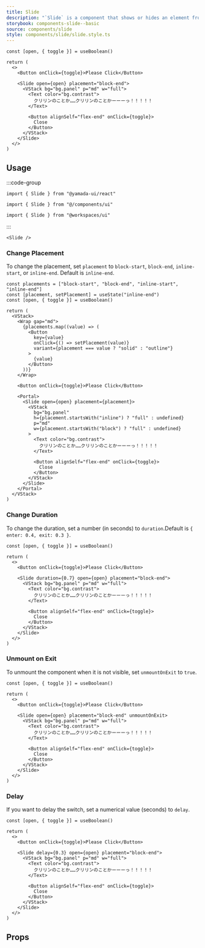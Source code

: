 ```yaml
---
title: Slide
description: "`Slide` is a component that shows or hides an element from the corners of the page."
storybook: components-slide--basic
source: components/slide
style: components/slide/slide.style.ts
---
```


```tsx preview functional client
const [open, { toggle }] = useBoolean()

return (
  <>
    <Button onClick={toggle}>Please Click</Button>

    <Slide open={open} placement="block-end">
      <VStack bg="bg.panel" p="md" w="full">
        <Text color="bg.contrast">
          クリリンのことか……クリリンのことかーーーっ！！！！！
        </Text>

        <Button alignSelf="flex-end" onClick={toggle}>
          Close
        </Button>
      </VStack>
    </Slide>
  </>
)
```

## Usage

:::code-group

```tsx [package]
import { Slide } from "@yamada-ui/react"
```

```tsx [alias]
import { Slide } from "@/components/ui"
```

```tsx [monorepo]
import { Slide } from "@workspaces/ui"
```

:::

```tsx
<Slide />
```

### Change Placement

To change the placement, set `placement` to `block-start`, `block-end`, `inline-start`, or `inline-end`. Default is `inline-end`.

```tsx preview functional client
const placements = ["block-start", "block-end", "inline-start", "inline-end"]
const [placement, setPlacement] = useState("inline-end")
const [open, { toggle }] = useBoolean()

return (
  <VStack>
    <Wrap gap="md">
      {placements.map((value) => (
        <Button
          key={value}
          onClick={() => setPlacement(value)}
          variant={placement === value ? "solid" : "outline"}
        >
          {value}
        </Button>
      ))}
    </Wrap>

    <Button onClick={toggle}>Please Click</Button>

    <Portal>
      <Slide open={open} placement={placement}>
        <VStack
          bg="bg.panel"
          h={placement.startsWith("inline") ? "full" : undefined}
          p="md"
          w={placement.startsWith("block") ? "full" : undefined}
        >
          <Text color="bg.contrast">
            クリリンのことか……クリリンのことかーーーっ！！！！！
          </Text>

          <Button alignSelf="flex-end" onClick={toggle}>
            Close
          </Button>
        </VStack>
      </Slide>
    </Portal>
  </VStack>
)
```

### Change Duration

To change the duration, set a number (in seconds) to `duration`.Default is `{ enter: 0.4, exit: 0.3 }`.

```tsx preview functional client
const [open, { toggle }] = useBoolean()

return (
  <>
    <Button onClick={toggle}>Please Click</Button>

    <Slide duration={0.7} open={open} placement="block-end">
      <VStack bg="bg.panel" p="md" w="full">
        <Text color="bg.contrast">
          クリリンのことか……クリリンのことかーーーっ！！！！！
        </Text>

        <Button alignSelf="flex-end" onClick={toggle}>
          Close
        </Button>
      </VStack>
    </Slide>
  </>
)
```

### Unmount on Exit

To unmount the component when it is not visible, set `unmountOnExit` to `true`.

```tsx preview functional client
const [open, { toggle }] = useBoolean()

return (
  <>
    <Button onClick={toggle}>Please Click</Button>

    <Slide open={open} placement="block-end" unmountOnExit>
      <VStack bg="bg.panel" p="md" w="full">
        <Text color="bg.contrast">
          クリリンのことか……クリリンのことかーーーっ！！！！！
        </Text>

        <Button alignSelf="flex-end" onClick={toggle}>
          Close
        </Button>
      </VStack>
    </Slide>
  </>
)
```

### Delay

If you want to delay the switch, set a numerical value (seconds) to `delay`.

```tsx preview functional client
const [open, { toggle }] = useBoolean()

return (
  <>
    <Button onClick={toggle}>Please Click</Button>

    <Slide delay={0.3} open={open} placement="block-end">
      <VStack bg="bg.panel" p="md" w="full">
        <Text color="bg.contrast">
          クリリンのことか……クリリンのことかーーーっ！！！！！
        </Text>

        <Button alignSelf="flex-end" onClick={toggle}>
          Close
        </Button>
      </VStack>
    </Slide>
  </>
)
```

## Props

<PropsTable name="slide" />

